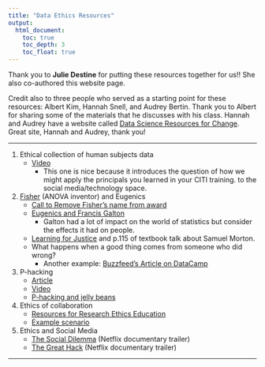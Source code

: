 ```yaml
---
title: "Data Ethics Resources"
output:
  html_document:
    toc: true
    toc_depth: 3
    toc_float: true
---
```


Thank you to **Julie Destine** for putting these resources together for us!! She also co-authored this website page. 

Credit also to three people who served as a starting point for these resources: Albert Kim, Hannah Snell, and Audrey Bertin. Thank you to Albert for sharing some of the materials that he discusses with his class. Hannah and Audrey have a website called [Data Science Resources for Change](https://hmsnell.github.io/DataSci-ResourcesForChange/). Great site, Hannah and Audrey, thank you!

***

  1. Ethical collection of human subjects data
      - [Video](https://www.youtube.com/watch?v=CzNANZnoiRs)
        - This one is nice because it introduces the question of how we might apply the principals you learned in your CITI training. to the social media/technology space.  
  2. [Fisher](https://en.wikipedia.org/wiki/Ronald_Fisher#Eugenics) (ANOVA inventor) and Eugenics 
      - [Call to Remove Fisher's name from award](https://twitter.com/daniela_witten/status/1268392721275744256?s=09)
      - [Eugenics and Francis Galton](https://www.youtube.com/watch?v=JeCKftkNKJ0)
        - Galton had a lot of impact on the world of statistics but consider the effects it had on people.
      - [Learning for Justice](https://www.learningforjustice.org/magazine/how-samuel-morton-got-it-wrong) and p.115 of textbook talk about Samuel Morton.
      - What happens when a good thing comes from someone who did wrong? 
        - Another example: [Buzzfeed's Article on DataCamp](https://www.buzzfeednews.com/article/daveyalba/datacamp-sexual-harassment-metoo-tech-startup)
  3. P-hacking  
      - [Article](https://www.wired.com/story/were-all-p-hacking-now/)
      - [Video](https://www.youtube.com/watch?v=Gx0fAjNHb1M)
      - [P-hacking and jelly beans](https://xkcd.com/882/)
  4. Ethics of collaboration  
      - [Resources for Research Ethics Education](http://research-ethics.org/topics/research-misconduct/#summary)
      - [Example scenario](https://statmodeling.stat.columbia.edu/2017/11/11/student-bosses-want-p-hack-dont-even-know/) 
  5. Ethics and Social Media 
      - [The Social Dilemma](https://www.youtube.com/watch?v=uaaC57tcci0) (Netflix documentary trailer)
      - [The Great Hack](https://www.youtube.com/watch?v=iX8GxLP1FHo) (Netflix documentary trailer)
 
***

